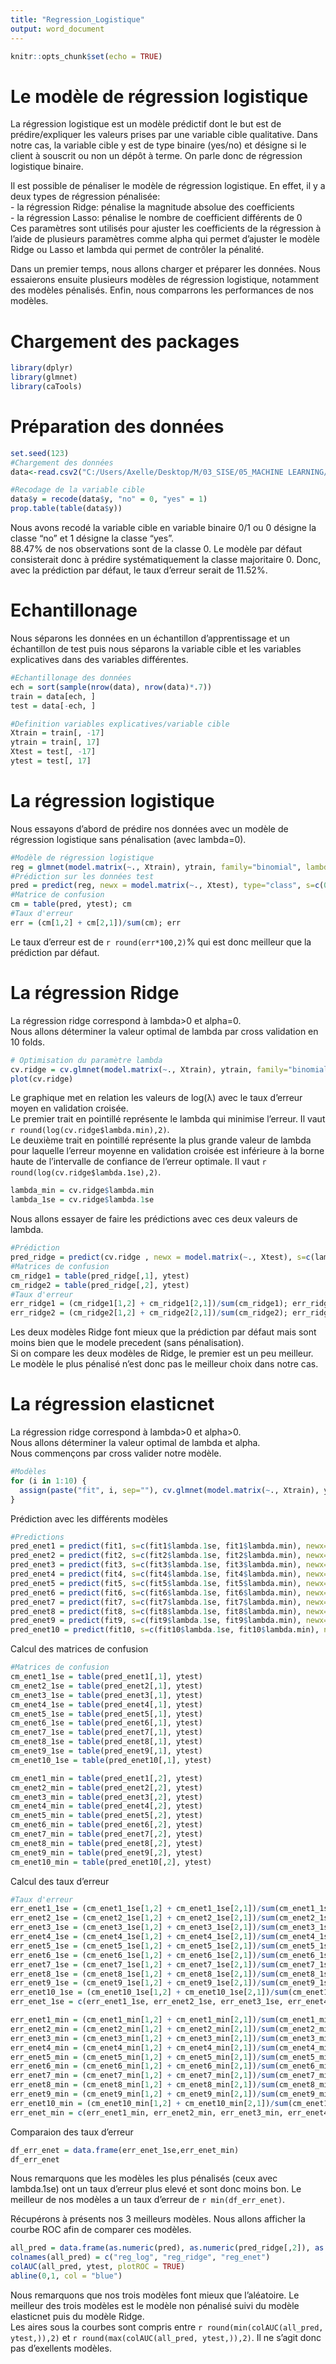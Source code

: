 ---
title: "Regression_Logistique"
output: word_document
---

```{r setup, include=FALSE}
knitr::opts_chunk$set(echo = TRUE)
```

# Le modèle de régression logistique
La régression logistique est un modèle prédictif dont le but est de prédire/expliquer les valeurs prises par une variable cible qualitative. 
Dans notre cas, la variable cible y est de type binaire (yes/no) et désigne si le client à souscrit ou non un dépôt à terme. On parle donc de régression logistique binaire.  

Il est possible de pénaliser le modèle de régression logistique. En effet, il y a deux types de régression pénalisée:  
- la régression Ridge: pénalise la magnitude absolue des coefficients  
- la régression Lasso: pénalise le nombre de coefficient différents de 0  
Ces paramètres sont utilisés pour ajuster les coefficients de la régression à l'aide de plusieurs paramètres comme alpha qui permet d'ajuster le modèle Ridge ou Lasso et lambda qui permet de contrôler la pénalité.  

Dans un premier temps, nous allons charger et préparer les données. Nous essaierons ensuite plusieurs modèles de régression logistique, notamment des modèles pénalisés. Enfin, nous comparrons les performances de nos modèles.

# Chargement des packages
```{r message=FALSE, warning=FALSE}
library(dplyr)
library(glmnet)
library(caTools)
```


# Préparation des données
```{r}
set.seed(123)
#Chargement des données
data<-read.csv2("C:/Users/Axelle/Desktop/M/03_SISE/05_MACHINE LEARNING/Projet/bank.csv")

#Recodage de la variable cible
data$y = recode(data$y, "no" = 0, "yes" = 1)
prop.table(table(data$y))
```
Nous avons recodé la variable cible en variable binaire 0/1 ou 0 désigne la classe "no" et 1 désigne la classe "yes".  
88.47% de nos observations sont de la classe 0. Le modèle par défaut consisterait donc à prédire systématiquement la classe majoritaire 0.
Donc, avec la prédiction par défaut, le taux d'erreur serait de 11.52%.

# Echantillonage
Nous séparons les données en un échantillon d'apprentissage et un échantillon de test puis nous séparons la variable cible et les variables explicatives dans des variables différentes.
```{r}
#Echantillonage des données
ech = sort(sample(nrow(data), nrow(data)*.7))
train = data[ech, ]
test = data[-ech, ]

#Definition variables explicatives/variable cible
Xtrain = train[, -17]
ytrain = train[, 17]
Xtest = test[, -17]
ytest = test[, 17]
```

# La régression logistique
Nous essayons d'abord de prédire nos données avec un modèle de régression logistique sans pénalisation (avec lambda=0).
```{r}
#Modèle de régression logistique
reg = glmnet(model.matrix(~., Xtrain), ytrain, family="binomial", lambda=0) 
#Prédiction sur les données test
pred = predict(reg, newx = model.matrix(~., Xtest), type="class", s=c(0))
#Matrice de confusion
cm = table(pred, ytest); cm
#Taux d'erreur
err = (cm[1,2] + cm[2,1])/sum(cm); err
```
Le taux d'erreur est de `r round(err*100,2)`% qui est donc meilleur que la prédiction par défaut.


# La régression Ridge
La régression ridge correspond à lambda>0 et alpha=0.  
Nous allons déterminer la valeur optimal de lambda par cross validation en 10 folds.
```{r}
# Optimisation du paramètre lambda
cv.ridge = cv.glmnet(model.matrix(~., Xtrain), ytrain, family="binomial", type.measure="class", nfolds=10, alpha=0, keep=TRUE)
plot(cv.ridge)
```
  
Le graphique met en relation les valeurs de log(λ) avec le taux d’erreur moyen en validation croisée.  
Le premier trait en pointillé représente le lambda qui minimise l'erreur. Il vaut `r round(log(cv.ridge$lambda.min),2)`.  
Le deuxième trait en pointillé représente la plus grande valeur de lambda pour laquelle l'erreur moyenne en validation croisée est inférieure à la borne haute de l’intervalle de confiance de l’erreur optimale. Il vaut `r round(log(cv.ridge$lambda.1se),2)`.  
```{r}
lambda_min = cv.ridge$lambda.min
lambda_1se = cv.ridge$lambda.1se
```

Nous allons essayer de faire les prédictions avec ces deux valeurs de lambda.
```{r}
#Prédiction
pred_ridge = predict(cv.ridge , newx = model.matrix(~., Xtest), s=c(lambda_min, lambda_1se), type="class")
#Matrices de confusion
cm_ridge1 = table(pred_ridge[,1], ytest)
cm_ridge2 = table(pred_ridge[,2], ytest)
#Taux d'erreur
err_ridge1 = (cm_ridge1[1,2] + cm_ridge1[2,1])/sum(cm_ridge1); err_ridge1
err_ridge2 = (cm_ridge2[1,2] + cm_ridge2[2,1])/sum(cm_ridge2); err_ridge2
```
Les deux modèles Ridge font mieux que la prédiction par défaut mais sont moins bien que le modele precedent (sans pénalisation).  
Si on compare les deux modèles de Ridge, le premier est un peu meilleur. Le modèle le plus pénalisé n'est donc pas le meilleur choix dans notre cas.

# La régression elasticnet
La régression ridge correspond à lambda>0 et alpha>0.  
Nous allons déterminer la valeur optimal de lambda et alpha.  
Nous commençons par cross valider notre modèle.
```{r}
#Modèles
for (i in 1:10) {
  assign(paste("fit", i, sep=""), cv.glmnet(model.matrix(~., Xtrain), ytrain, type.measure="class", alpha=i/10,family="binomial"))
}
```
  
Prédiction avec les différents modèles
```{r}
#Predictions
pred_enet1 = predict(fit1, s=c(fit1$lambda.1se, fit1$lambda.min), newx=model.matrix(~., Xtest), type="class")
pred_enet2 = predict(fit2, s=c(fit2$lambda.1se, fit2$lambda.min), newx=model.matrix(~., Xtest), type="class")
pred_enet3 = predict(fit3, s=c(fit3$lambda.1se, fit3$lambda.min), newx=model.matrix(~., Xtest), type="class")
pred_enet4 = predict(fit4, s=c(fit4$lambda.1se, fit4$lambda.min), newx=model.matrix(~., Xtest), type="class")
pred_enet5 = predict(fit5, s=c(fit5$lambda.1se, fit5$lambda.min), newx=model.matrix(~., Xtest), type="class")
pred_enet6 = predict(fit6, s=c(fit6$lambda.1se, fit6$lambda.min), newx=model.matrix(~., Xtest), type="class")
pred_enet7 = predict(fit7, s=c(fit7$lambda.1se, fit7$lambda.min), newx=model.matrix(~., Xtest), type="class")
pred_enet8 = predict(fit8, s=c(fit8$lambda.1se, fit8$lambda.min), newx=model.matrix(~., Xtest), type="class")
pred_enet9 = predict(fit9, s=c(fit9$lambda.1se, fit9$lambda.min), newx=model.matrix(~., Xtest), type="class")
pred_enet10 = predict(fit10, s=c(fit10$lambda.1se, fit10$lambda.min), newx=model.matrix(~., Xtest), type="class")
```

Calcul des matrices de confusion
```{r}
#Matrices de confusion
cm_enet1_1se = table(pred_enet1[,1], ytest)
cm_enet2_1se = table(pred_enet2[,1], ytest)
cm_enet3_1se = table(pred_enet3[,1], ytest)
cm_enet4_1se = table(pred_enet4[,1], ytest)
cm_enet5_1se = table(pred_enet5[,1], ytest)
cm_enet6_1se = table(pred_enet6[,1], ytest)
cm_enet7_1se = table(pred_enet7[,1], ytest)
cm_enet8_1se = table(pred_enet8[,1], ytest)
cm_enet9_1se = table(pred_enet9[,1], ytest)
cm_enet10_1se = table(pred_enet10[,1], ytest)

cm_enet1_min = table(pred_enet1[,2], ytest)
cm_enet2_min = table(pred_enet2[,2], ytest)
cm_enet3_min = table(pred_enet3[,2], ytest)
cm_enet4_min = table(pred_enet4[,2], ytest)
cm_enet5_min = table(pred_enet5[,2], ytest)
cm_enet6_min = table(pred_enet6[,2], ytest)
cm_enet7_min = table(pred_enet7[,2], ytest)
cm_enet8_min = table(pred_enet8[,2], ytest)
cm_enet9_min = table(pred_enet9[,2], ytest)
cm_enet10_min = table(pred_enet10[,2], ytest)
```
  
Calcul des taux d'erreur
```{r}
#Taux d'erreur
err_enet1_1se = (cm_enet1_1se[1,2] + cm_enet1_1se[2,1])/sum(cm_enet1_1se)
err_enet2_1se = (cm_enet2_1se[1,2] + cm_enet2_1se[2,1])/sum(cm_enet2_1se)
err_enet3_1se = (cm_enet3_1se[1,2] + cm_enet3_1se[2,1])/sum(cm_enet3_1se)
err_enet4_1se = (cm_enet4_1se[1,2] + cm_enet4_1se[2,1])/sum(cm_enet4_1se)
err_enet5_1se = (cm_enet5_1se[1,2] + cm_enet5_1se[2,1])/sum(cm_enet5_1se)
err_enet6_1se = (cm_enet6_1se[1,2] + cm_enet6_1se[2,1])/sum(cm_enet6_1se)
err_enet7_1se = (cm_enet7_1se[1,2] + cm_enet7_1se[2,1])/sum(cm_enet7_1se)
err_enet8_1se = (cm_enet8_1se[1,2] + cm_enet8_1se[2,1])/sum(cm_enet8_1se)
err_enet9_1se = (cm_enet9_1se[1,2] + cm_enet9_1se[2,1])/sum(cm_enet9_1se)
err_enet10_1se = (cm_enet10_1se[1,2] + cm_enet10_1se[2,1])/sum(cm_enet10_1se)
err_enet_1se = c(err_enet1_1se, err_enet2_1se, err_enet3_1se, err_enet4_1se, err_enet5_1se, err_enet6_1se, err_enet7_1se, err_enet8_1se, err_enet9_1se, err_enet10_1se)

err_enet1_min = (cm_enet1_min[1,2] + cm_enet1_min[2,1])/sum(cm_enet1_min)
err_enet2_min = (cm_enet2_min[1,2] + cm_enet2_min[2,1])/sum(cm_enet2_min)
err_enet3_min = (cm_enet3_min[1,2] + cm_enet3_min[2,1])/sum(cm_enet3_min)
err_enet4_min = (cm_enet4_min[1,2] + cm_enet4_min[2,1])/sum(cm_enet4_min)
err_enet5_min = (cm_enet5_min[1,2] + cm_enet5_min[2,1])/sum(cm_enet5_min)
err_enet6_min = (cm_enet6_min[1,2] + cm_enet6_min[2,1])/sum(cm_enet6_min)
err_enet7_min = (cm_enet7_min[1,2] + cm_enet7_min[2,1])/sum(cm_enet7_min)
err_enet8_min = (cm_enet8_min[1,2] + cm_enet8_min[2,1])/sum(cm_enet8_min)
err_enet9_min = (cm_enet9_min[1,2] + cm_enet9_min[2,1])/sum(cm_enet9_min)
err_enet10_min = (cm_enet10_min[1,2] + cm_enet10_min[2,1])/sum(cm_enet10_min)
err_enet_min = c(err_enet1_min, err_enet2_min, err_enet3_min, err_enet4_min, err_enet5_min, err_enet6_min, err_enet7_min, err_enet8_min, err_enet9_min, err_enet10_min)
```
  
Comparaion des taux d'erreur
```{r}
df_err_enet = data.frame(err_enet_1se,err_enet_min)
df_err_enet
```
Nous remarquons que les modèles les plus pénalisés (ceux avec lambda.1se) ont un taux d'erreur plus elevé et sont donc moins bon.
Le meilleur de nos modèles a un taux d'erreur de `r min(df_err_enet)`.

Récupérons à présents nos 3 meilleurs modèles.
Nous allons afficher la courbe ROC afin de comparer ces modèles.
```{r}
all_pred = data.frame(as.numeric(pred), as.numeric(pred_ridge[,2]), as.numeric(pred_enet8[,2]))
colnames(all_pred) = c("reg_log", "reg_ridge", "reg_enet")
colAUC(all_pred, ytest, plotROC = TRUE)
abline(0,1, col = "blue")
```
  
Nous remarquons que nos trois modèles font mieux que l'aléatoire. Le meilleur des trois modèles est le modèle non pénalisé suivi du modèle elasticnet puis du modèle Ridge.  
Les aires sous la courbes sont compris entre `r round(min(colAUC(all_pred, ytest,)),2)` et `r round(max(colAUC(all_pred, ytest,)),2)`. Il ne s'agit donc pas d'exellents modèles.


